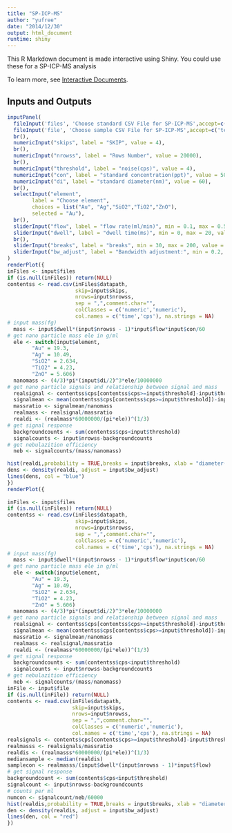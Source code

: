 ```yaml
---
title: "SP-ICP-MS"
author: "yufree"
date: "2014/12/30"
output: html_document
runtime: shiny
---
```


This R Markdown document is made interactive using Shiny. You could use these for a SP-ICP-MS analysis

To learn more, see [Interactive Documents](http://rmarkdown.rstudio.com/authoring_shiny.html).

## Inputs and Outputs

```r
inputPanel(
  fileInput('files', 'Choose standard CSV File for SP-ICP-MS',accept=c('text/csv', 'text/comma-separated-values,text/plain', '.csv')),
  fileInput('file', 'Choose sample CSV File for SP-ICP-MS',accept=c('text/csv', 'text/comma-separated-values,text/plain', '.csv')),
  br(),
  numericInput("skips", label = "SKIP", value = 4),
  br(),
  numericInput("nrowss", label = "Rows Number", value = 20000),
  br(),
  numericInput("threshold", label = "noise(cps)", value = 4),
  numericInput("con", label = "standard concentration(ppt)", value = 50),
  numericInput("di", label = "standard diameter(nm)", value = 60),
  br(),
  selectInput("element", 
        label = "Choose element",
        choices = list("Au", "Ag","SiO2","TiO2","ZnO"),
        selected = "Au"),
  br(),
  sliderInput("flow", label = "flow rate(ml/min)", min = 0.1, max = 0.5, value = 0.1, step = 0.01),
  sliderInput("dwell", label = "dwell time(ms)", min = 0, max = 20, value = 3, step = 1),
  br(),
  sliderInput("breaks", label = "breaks", min = 30, max = 200, value = 80, step = 10),
  sliderInput("bw_adjust", label = "Bandwidth adjustment:", min = 0.2, max = 2, value = 1, step = 0.2)
)
renderPlot({
inFiles <- input$files
if (is.null(inFiles)) return(NULL)
contentss <- read.csv(inFiles$datapath,
                      skip=input$skips,
                      nrows=input$nrowss,
                      sep = ",",comment.char="",
                      colClasses = c('numeric','numeric'),
                      col.names = c('time','cps'), na.strings = NA)
# input mass(fg)
  mass <- input$dwell*(input$nrowss - 1)*input$flow*input$con/60
# get nano particle mass ele in g/ml
  ele <- switch(input$element, 
        "Au" = 19.3,
        "Ag" = 10.49,
        "SiO2" = 2.634,
        "TiO2" = 4.23,
        "ZnO" = 5.606)
  nanomass <- (4/3)*pi*(input$di/2)^3*ele/10000000
# get nano particle signals and relationship between signal and mass
  realsignal <- contentss$cps[contentss$cps>=input$threshold]-input$threshold
  signalmean <- mean(contentss$cps[contentss$cps>=input$threshold])-input$threshold
  massratio <- signalmean/nanomass
  realmass <- realsignal/massratio
  realdi <- (realmass*60000000/(pi*ele))^(1/3)
# get signal response
  backgroundcounts <- sum(contentss$cps<input$threshold)
  signalcounts <- input$nrowss-backgroundcounts
# get nebulazition efficiency
  neb <- signalcounts/(mass/nanomass)

hist(realdi,probability = TRUE,breaks = input$breaks, xlab = "diameter(nm)", main = "")
dens <- density(realdi, adjust = input$bw_adjust)
lines(dens, col = "blue")
})
renderPlot({
        
inFiles <- input$files
if (is.null(inFiles)) return(NULL)
contentss <- read.csv(inFiles$datapath,
                      skip=input$skips,
                      nrows=input$nrowss,
                      sep = ",",comment.char="",
                      colClasses = c('numeric','numeric'),
                      col.names = c('time','cps'), na.strings = NA)
# input mass(fg)
  mass <- input$dwell*(input$nrowss - 1)*input$flow*input$con/60
# get nano particle mass ele in g/ml
  ele <- switch(input$element, 
        "Au" = 19.3,
        "Ag" = 10.49,
        "SiO2" = 2.634,
        "TiO2" = 4.23,
        "ZnO" = 5.606)
  nanomass <- (4/3)*pi*(input$di/2)^3*ele/10000000
# get nano particle signals and relationship between signal and mass
  realsignal <- contentss$cps[contentss$cps>=input$threshold]-input$threshold
  signalmean <- mean(contentss$cps[contentss$cps>=input$threshold])-input$threshold
  massratio <- signalmean/nanomass
  realmass <- realsignal/massratio
  realdi <- (realmass*60000000/(pi*ele))^(1/3)
# get signal response
  backgroundcounts <- sum(contentss$cps<input$threshold)
  signalcounts <- input$nrowss-backgroundcounts
# get nebulazition efficiency
  neb <- signalcounts/(mass/nanomass)
inFile <- input$file
if (is.null(inFile)) return(NULL)
contents <- read.csv(inFile$datapath,
                     skip=input$skips,
                     nrows=input$nrowss,
                     sep = ",",comment.char="",
                     colClasses = c('numeric','numeric'),
                     col.names = c('time','cps'), na.strings = NA)
realsignals <- contents$cps[contents$cps>=input$threshold]-input$threshold
realmasss <- realsignals/massratio
realdis <- (realmasss*60000000/(pi*ele))^(1/3)
mediansample <- median(realdis)
samplecon <- realmasss/(input$dwell*(input$nrowss - 1)*input$flow)
# get signal response
backgroundcount <- sum(contents$cps<input$threshold)
signalcount <- input$nrowss-backgroundcounts
# counts per ml
numcon <- signalcount/neb/60000
hist(realdis,probability = TRUE,breaks = input$breaks, xlab = "diameter(nm)", main = "")
den <- density(realdis, adjust = input$bw_adjust)
lines(den, col = "red")
})
```

